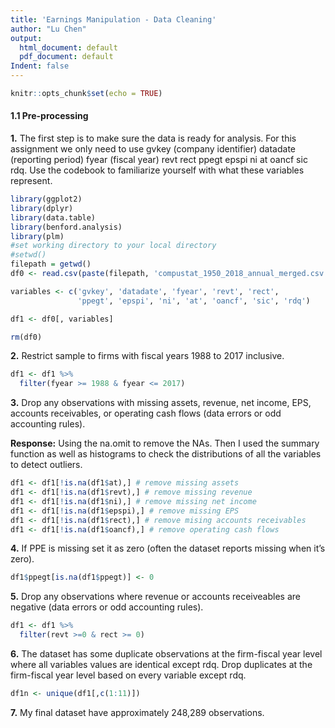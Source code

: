 ```yaml
---
title: 'Earnings Manipulation - Data Cleaning'
author: "Lu Chen"
output:
  html_document: default
  pdf_document: default
Indent: false
---
```


```r
knitr::opts_chunk$set(echo = TRUE)
```

#### 1.1 Pre-processing
**1.** The first step is to make sure the data is ready for analysis. For this assignment we only need to use gvkey (company identifier) datadate (reporting period) fyear (fiscal year) revt rect ppegt epspi ni at oancf sic rdq. Use the codebook to familiarize yourself with what these variables represent.

```r
library(ggplot2)
library(dplyr)
library(data.table)
library(benford.analysis)
library(plm)
#set working directory to your local directory
#setwd()
filepath = getwd()
df0 <- read.csv(paste(filepath, 'compustat_1950_2018_annual_merged.csv', sep = '/'))

variables <- c('gvkey', 'datadate', 'fyear', 'revt', 'rect',
               'ppegt', 'epspi', 'ni', 'at', 'oancf', 'sic', 'rdq')

df1 <- df0[, variables]

rm(df0)
```

**2.** Restrict sample to firms with fiscal years 1988 to 2017 inclusive.

```r
df1 <- df1 %>% 
  filter(fyear >= 1988 & fyear <= 2017)

```

**3.** Drop any observations with missing assets, revenue, net income, EPS, accounts receivables, or operating cash flows (data errors or odd accounting rules).

**Response:** Using the na.omit to remove the NAs. Then I used the summary function as well as histograms to check the distributions of all the variables to detect outliers.
 
```r
df1 <- df1[!is.na(df1$at),] # remove missing assets
df1 <- df1[!is.na(df1$revt),] # remove missing revenue
df1 <- df1[!is.na(df1$ni),] # remove missing net income
df1 <- df1[!is.na(df1$epspi),] # remove missing EPS
df1 <- df1[!is.na(df1$rect),] # remove mising accounts receivables
df1 <- df1[!is.na(df1$oancf),] # remove operating cash flows
```

**4.** If PPE is missing set it as zero (often the dataset reports missing when it’s zero).

```r
df1$ppegt[is.na(df1$ppegt)] <- 0
```

**5.** Drop any observations where revenue or accounts receiveables are negative (data errors or odd accounting rules).

```r
df1 <- df1 %>% 
  filter(revt >=0 & rect >= 0)
```

**6.** The dataset has some duplicate observations at the firm-fiscal year level where all variables values are identical except rdq. Drop duplicates at the firm-fiscal year level based on every variable except rdq.

```r
df1n <- unique(df1[,c(1:11)])
```

**7.** My final dataset have approximately 248,289 observations.